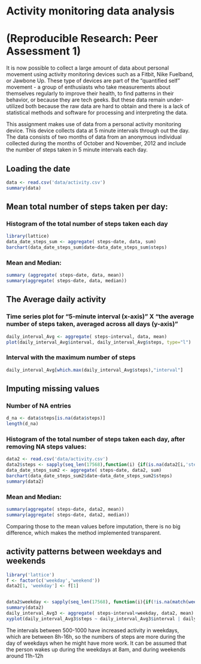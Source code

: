  Activity monitoring data analysis
========================================================
(Reproducible Research: Peer Assessment 1)
========================================================
It is now possible to collect a large amount of data about personal movement using activity monitoring devices such as a Fitbit, Nike Fuelband, or Jawbone Up. These type of devices are part of the "quantified self" movement - a group of enthusiasts who take measurements about themselves regularly to improve their health, to find patterns in their behavior, or because they are tech geeks. But these data remain under-utilized both because the raw data are hard to obtain and there is a lack of statistical methods and software for processing and interpreting the data.

This assignment makes use of data from a personal activity monitoring device. This device collects data at 5 minute intervals through out the day. The data consists of two months of data from an anonymous individual collected during the months of October and November, 2012 and include the number of steps taken in 5 minute intervals each day.


## Loading the date
```r
data <- read.csv('data/activity.csv')
summary(data)
```

## Mean total number of steps taken per day:

### Histogram of the total number of steps taken each day
```r
library(lattice)
data_date_steps_sum <- aggregate( steps~date, data, sum)
barchart(data_date_steps_sum$date~data_date_steps_sum$steps)
```

### Mean and Median:
```r
summary (aggregate( steps~date, data, mean))
summary(aggregate( steps~date, data, median))
```
## The Average daily  activity
### Time series plot for "5-minute interval (x-axis)" X "the average number of steps taken, averaged across all days (y-axis)"
```r

daily_interval_Avg <- aggregate( steps~interval, data, mean)
plot(daily_interval_Avg$interval, daily_interval_Avg$steps, type="l")
```

### Interval with the maximum number of steps
```r
daily_interval_Avg[which.max(daily_interval_Avg$steps),"interval"]

```

## Imputing missing values

### Number of NA entries
```r
d_na <- data$steps[is.na(data$steps)]
length(d_na)
```
### Histogram of the total number of steps taken each day, after removing NA steps values:
```r
data2 <- read.csv('data/activity.csv')
data2$steps <- sapply(seq_len(17568),function(i) {if(is.na(data2[i,'steps'])){daily_interval_Avg[which(!is.na(match(daily_interval_Avg[, 'interval'],data2[i,'interval']))), 'steps']} else data2[i,'steps']})
data_date_steps_sum2 <- aggregate( steps~date, data2, sum)
barchart(data_date_steps_sum2$date~data_date_steps_sum2$steps)
summary(data2)
```

### Mean and Median:
```r
summary(aggregate( steps~date, data2, mean))
summary(aggregate( steps~date, data2, median))
```
Comparing those to the mean values before imputation, there is no big difference, which makes the method implemented transparent.


## activity patterns between weekdays and weekends
```r
library('lattice')
f <- factor(c('weekday','weekend'))
data2[1, 'weekday'] <- f[1]


data2$weekday <- sapply(seq_len(17568), function(i){if(!is.na(match(weekdays(as.Date(data2[i, 'date'])), c('Sunday', 'Saturday')))){f[2]}else{f[1]}})
summary(data2)
daily_interval_Avg3 <- aggregate( steps~interval+weekday, data2, mean)
xyplot(daily_interval_Avg3$steps ~ daily_interval_Avg3$interval | daily_interval_Avg3$weekday, layout = c(1, 2), type='l')
```
The intervals between 500-1000 have increased activity in weekdays, which are between 8h-16h, so the numbers of steps are more during the day of weekdays when he might have more work.
It can be assumed that the person wakes up during the weekdays at 8am, and during weekends around 11h-12h
